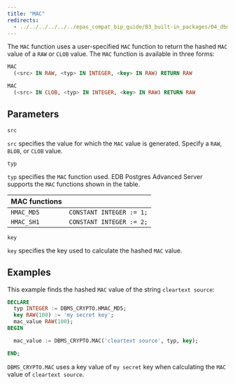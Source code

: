 ```yaml
---
title: "MAC"
redirects:
  - ../../../../../../epas_compat_bip_guide/03_built-in_packages/04_dbms_crypto/04_mac #generated for docs/epas/reorg-role-use-case-mode
---
```


The `MAC` function uses a user-specified `MAC` function to return the hashed `MAC` value of a `RAW` or `CLOB` value. The `MAC` function is available in three forms:

```sql
MAC
  (<src> IN RAW, <typ> IN INTEGER, <key> IN RAW) RETURN RAW

MAC
  (<src> IN CLOB, <typ> IN INTEGER, <key> IN RAW) RETURN RAW
```

## Parameters

`src`

 `src` specifies the value for which the `MAC` value is generated. Specify a `RAW`, `BLOB`, or `CLOB` value.

`typ`

 `typ` specifies the `MAC` function used. EDB Postgres Advanced Server supports the `MAC` functions shown in the table.

| MAC functions     |                          |
| ----------------- | ------------------------ |
| `HMAC_MD5`        | `CONSTANT INTEGER := 1;` |
| `HMAC_SH1`        | `CONSTANT INTEGER := 2;` |

`key`

 `key` specifies the key used to calculate the hashed `MAC` value.

## Examples

This example finds the hashed `MAC` value of the string `cleartext source`:

```sql
DECLARE
  typ INTEGER := DBMS_CRYPTO.HMAC_MD5;
  key RAW(100) := 'my secret key';
  mac_value RAW(100);
BEGIN

  mac_value := DBMS_CRYPTO.MAC('cleartext source', typ, key);

END;
```

`DBMS_CRYPTO.MAC` uses a key value of `my secret` key when calculating the `MAC` value of `cleartext source`.
